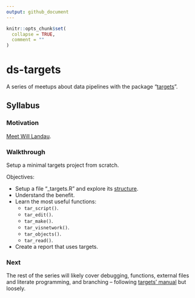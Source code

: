 ```yaml
---
output: github_document
---
```


<!-- README.md is generated from README.Rmd. Please edit that file -->

```r
knitr::opts_chunk$set(
  collapse = TRUE,
  comment = ""
)
```

# ds-targets

A series of meetups about data pipelines with the package
"[targets](https://docs.ropensci.org/targets/)".

## Syllabus

### Motivation

[Meet Will Landau](https://github.com/2DegreesInvesting/ds-incubator/issues/70).

### Walkthrough

Setup a minimal targets project from scratch.

Objectives:

* Setup a file "_targets.R" and explore its [structure](https://books.ropensci.org/targets/walkthrough.html#file-structure).
* Understand the benefit.
* Learn the most useful functions:
  * `tar_script()`.
  * `tar_edit()`.
  * `tar_make()`.
  * `tar_visnetwork()`.
  * `tar_objects()`.
  * `tar_read()`.
* Create a report that uses targets.

### Next

The rest of the series will likely cover debugging, functions, external files
and literate programming, and branching -- following [targets'
manual](https://books.ropensci.org/targets/) but loosely.
